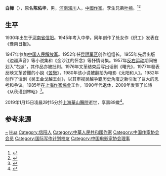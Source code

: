 {{Otheruses|other=同名植物|白桦}}
{{Otheruses|other=名为白桦的政治人物|白桦 (1920年)}}
{{Expand|time=2011-12-18}}
{{Infobox writer <!-- see Template:Infobox writer -->
|图像     =
|图像大小 =
|图像说明 =
|姓名     = 白桦
|原文名称 =
|字       =
|号       =
|笔名     = 白桦
|原名     = 陈佑华
|出生     = {{birth date|1930|11|20}}
|出生地点 = {{ROC}}[[河南|河南]][[信阳|信阳]]
|death_date = {{death date and age|2019|1|15|1930|11|20}}
|death_place = {{CHN}}[[上海市|上海市]]<ref>{{Cite web|title=著《苦戀》反映文革苦難 白樺辭世|url=https://news.mingpao.com/pns/中國/article/20190116/s00013/1547577232558/著《苦戀》反映文革苦難-白樺辭世|accessdate=|work=|archive-date=2019-06-11|archive-url=https://web.archive.org/web/20190611123848/https://news.mingpao.com/pns/%e4%b8%ad%e5%9c%8b/article/20190116/s00013/1547577232558/%e8%91%97%e3%80%8a%e8%8b%a6%e6%88%80%e3%80%8b%e5%8f%8d%e6%98%a0%e6%96%87%e9%9d%a9%e8%8b%a6%e9%9b%a3-%e7%99%bd%e6%a8%ba%e8%be%ad%e4%b8%96|dead-url=no}}</ref>
|居处     =
|职业     = 电影剧作家、诗人、作家
|国籍     = {{PRC}}<!-- 国籍以逝世前的为准 -->
|种族     = [[汉族|汉族]]
|公民权   =
|教育程度 =
|母校     = 潢川中学
|创作时期 =
|体裁     = [[小说|小说]]、[[诗歌|诗歌]]、[[电影剧本|电影剧本]]
|主题     =
|文学运动 =
|代表作   = 《苦恋》
|父母     =
|配偶     ={{marriage |[[王蓓_(1931年)|王蓓]] |1956 |2019年1月15日|end=s}}<ref>{{Cite news| last = 邓舒方| title = 与丈夫白桦成就爱情佳话，《马兰花》主演王蓓91岁去世｜讣闻| work = 财新 Caixin| accessdate = 2022-03-05| date = 2022-03-04| url = http://mini.caixin.com/2022-03-04/101850760.html}}</ref>
|伴侣     =
|子       =
|亲属     = [[叶楠|叶楠]]（孪生兄弟）
|受影响于 =
|施影响于 =
|奖项     =
|官方网站 = <!--  {{URL|website}} -->
|签名     = <!--不需要加[[file:|128px]] -->}}

'''白樺'''（{{bd|1930年|11月20日|2019年|1月15日|catIdx=Bai}}），原名'''陈佑华'''，男，[[河南|河南]][[潢川|潢川]]人，[[中华人民共和国|中國]][[作家|作家]]。孪生兄弟[[叶楠|叶楠]]。<ref>{{Cite book|title=世界电影百科全书|author=杨海明, 王洪华, 张正芸等编译|publisher=社会科学文献出版社|year=1993|isbn=|location=北京|pages=}}</ref><ref>{{Cite book|title=百科知识数据辞典|author=许力以, 周谊主编|publisher=青岛出版社|year=2008|isbn=|location=青岛|pages=}}</ref>

== 生平 ==
1930年出生于[[河南省|河南省]][[信阳|信阳]]。1945年考入中學，同年创作了处女作《织工》发表在《豫南日报》。

1947年参加[[中国人民解放军|中国人民解放军]]。1952年任[[昆明军区|昆明军区]]创作组组长。1955年先后出版《边疆声音》等小说集和《金沙江的怀念》等抒情诗集。1957年[[反右运动|反右运动]]期间被划入“右派”，其作品亦被批判。1976年文革结束后写出话剧《曙光》，1977年發表反映文革苦難的小說《[[苦恋风波|苦戀]]》，1980年该小说被翻拍为电影《太阳和人》。1982年创作了话剧《吴王金戈越王剑》，以其审视吴越争霸历史角度之新引发了巨大的思考和争议。1985年在[[上海作家協會|上海作家協會]]工作，1990年代退休，2009年发表了长诗《从秋瑾到林昭》<ref>{{Cite web|url=http://epaper.gmw.cn/gmrb/html/2016-09/22/nw.D110000gmrb_20160922_1-10.htm|title=白桦-文学是我的生命-光明日报-光明网|accessdate=2017/03/24 08:05 GMT+8|author=|date=|publisher=|archive-date=2017-07-28|archive-url=https://web.archive.org/web/20170728155630/http://epaper.gmw.cn/gmrb/html/2016-09/22/nw.D110000gmrb_20160922_1-10.htm|dead-url=no}}</ref>。

2019年1月15日凌晨2时15分於[[上海|上海]][[复旦大学附属华山医院|華山醫院]]逝世，享壽89歲<ref>{{Cite web|url=https://www.cna.com.tw/news/acul/201901150339.aspx|title=作家白樺過世 一生憑良心勇於碰撞體制|accessdate=2019-01-15|author=張淑伶|publisher=[[中央社|中央社]]|archive-date=2019-06-02|archive-url=https://web.archive.org/web/20190602022531/https://www.cna.com.tw/news/acul/201901150339.aspx|dead-url=no}}</ref>。

== 参考来源 ==
{{reflist}}

{{Navboxes 
| title  = 白桦在[[中国作家协会|中国作家协会]]的职务
| list1  =
{{中国作家协会第三届理事会}}
{{中国作家协会第四届理事会}}
}}
{{Navboxes 
| title  = 白桦在[[中国电影家协会|中国电影家协会]]的职务
| list1  =
{{中国电影家协会第五届理事会}}
}}
{{Navboxes 
| title  = 白桦在[[中国文学艺术界联合会|中国文学艺术界联合会]]的职务
| list1  =
{{中国文学艺术界联合会第四届全国委员会}}
}}

{{Authority control}}
{{DEFAULTSORT:Bai}}
[[Category:陈姓|~]]
[[Category:白姓|Hua]]
[[Category:信阳人|Category:信阳人]]
[[Category:中華人民共和國作家|Category:中華人民共和國作家]]
[[Category:中国作家协会会员|Category:中国作家协会会员]]
[[Category:国际写作计划校友|Category:国际写作计划校友]]
[[Category:中国电影家协会理事|Category:中国电影家协会理事]]